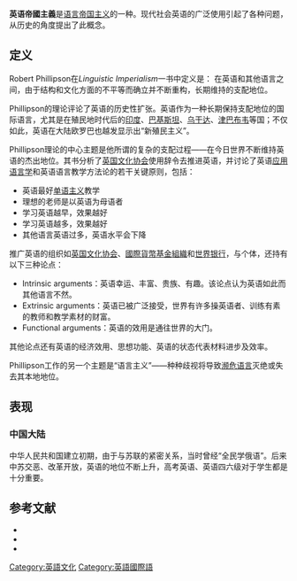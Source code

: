 {{Refimprove|time=2015-01-09T05:00:21+00:00}}
'''英语帝國主義'''是[[语言帝国主义|语言帝国主义]]的一种。现代社会英语的广泛使用引起了各种问题，从历史的角度提出了此概念。

==定义==
Robert Phillipson在''Linguistic Imperialism''一书中定义是：
在英语和其他语言之间，由于结构和文化方面的不平等而确立并不断重构，长期维持的支配地位。

Phillipson的理论评论了英语的历史性扩张。英语作为一种长期保持支配地位的国际语言，尤其是在殖民地时代后的[[印度|印度]]、[[巴基斯坦|巴基斯坦]]、[[乌干达|乌干达]]、[[津巴布韦|津巴布韦]]等国；不仅如此，英语在大陆欧罗巴也越发显示出“新殖民主义”。

Phillipson理论的中心主题是他所谓的复杂的支配过程——在今日世界不断维持英语的杰出地位。其书分析了[[英国文化协会|英国文化协会]]使用辞令去推进英语，并讨论了英语[[应用语言学|应用语言学]]和英语语言教学方法论的若干关键原则，包括：
*英语最好[[单语主义|单语主义]]教学
*理想的老师是以英语为母语者
*学习英语越早，效果越好
*学习英语越多，效果越好
*其他语言英语过多，英语水平会下降

推广英语的组织如[[英国文化协会|英国文化协会]]、[[國際貨幣基金組織|國際貨幣基金組織]]和[[世界银行|世界银行]]，与个体，还持有以下三种论点：
*Intrinsic arguments：英语幸运、丰富、贵族、有趣。该论点认为英语如此而其他语言不然。
*Extrinsic arguments：英语已被广泛接受，世界有许多操英语者、训练有素的教师和教学素材的财富。
*Functional arguments：英语的效用是通往世界的大门。
其他论点还有英语的经济效用、思想功能、英语的状态代表材料进步及效率。

Phillipson工作的另一个主题是“语言主义”——种种歧视将导致[[濒危语言|濒危语言]]灭绝或失去其本地地位。

==表现==
===中国大陆===
中华人民共和国建立初期，由于与苏联的紧密关系，当时曾经“全民学俄语”。后来中苏交恶、改革开放，英语的地位不断上升，高考英语、英语四六级对于学生都是十分重要。
== 参考文献 ==
* {{Cite book|author=李妍淑 |authorlink=イ・ヨンスク |title=「国語」という思想 : 近代日本の言語認識 |date=1996 |publisher=岩波書店 |isbn=4000029010 |ref=harv}}
* {{cite book|last=Ferguson |first=Gibson |authorlink=:en:Gibson Ferguson |title=Language planning and education |publisher=Edinburgh University Press |location=Edinburgh |year=2006 |pages= |isbn=0-7486-1262-9 |oclc= |doi= |ref=harv}}
* {{cite journal lua|last=Lummis |first=C.Douglas |authorlink=:en:Douglas Lummis |coauthors=[[斎藤靖子|斎藤靖子]] |title=イデオロギーとしての英会話 |date=1976 |publisher=晶文社 |isbn=4794959125 |ref=harv}}

[[Category:英語文化|Category:英語文化]]
[[Category:英語國際語|Category:英語國際語]]